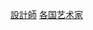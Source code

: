 {{Commonscat|Designers by country}}
{{Categories by country|nocat}}

[[Category:設計師|]]
[[Category:各国艺术家|]]